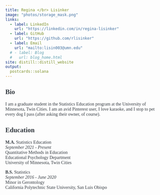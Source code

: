 ```yaml
---
title: Regina </br> Lisinker  
image: "photos/storage_mask.png"
links:
  - label: LinkedIn
    url: "https://linkedin.com/in/regina-lisinker"
  - label: GitHub
    url: "https://github.com/rlisinker"
  - label: Email
    url: "mailto:lisin003@umn.edu"
  # - label: Blog
  #   url: blog_home.html
site: distill::distill_website
output:
  postcards::solana
---
```


<!-- pink color is #f5e9dd -->
<!-- greyish is #343a40 -->
<!-- purplish blue #7A82AB -->
<!-- pale green #D3E2B1 -->
  <!-- even paler #DEE9C3 -->
  <!-- and even paler #E6EED2 -->
<!-- avocado #99B030 -->
  <!-- paler #CBDC7F -->
  <!-- even paler #DEE9AF -->
  <!-- palest #EBF2CF -->

```{=html}

<head>
    <title>
        Regina Lisinker
    </title>
</head>

<script type="text/javascript">
  newPageTitle = 'Regina Lisinker';
  document.title = newPageTitle;
</script>

<style type="text/css">
  body {
    font-family: 'Roboto Mono', serif; color: #343a40;
  }
  
  .btn:hover {
    background-color: #7A82AB;
    color: #f5e9dd;
    border-color: #7A82AB;
  }

  .btn:focus {
    box-shadow: none !important;
    outline: none !important;
  }

  a:focus {
    <!-- box-shadow-color:  #7A82AB; -->
    <!-- outline-color: #7A82AB; -->
    box-shadow: none !important;
    outline: none !important;
    background-color:  #7A82AB;
    padding-top: 9px;
    padding-bottom: 6px;
    border-color:#7A82AB;
  }

  .btn:active {
    outline: none:
    background-color: #343a40;
    color: #f5e9dd;
    border-color: #343a40;
  }
  

</style>
```


## Bio
I am a graduate student in the Statistics Education program at the University of Minnesota, Twin Cities.
I am an avid Pinterest user, I love karaoke, and I stop to pet every dog I pass (after asking their owner, of course). 

## Education
**M.A.** Statistics Education   
*September 2021 - Present*   
Quantitative Methods in Education    
Educational Psychology Department   
University of Minnesota, Twin Cities    


**B.S.** Statistics    
*September 2016 - June 2020*    
Minor in Gerontology   
California Polytechnic State University, San Luis Obispo   



